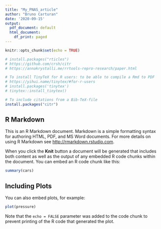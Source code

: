 ```yaml
---
title: "My_PNAS_article"
author: "Bruno Carturan"
date: '2020-09-15'
output:
  pdf_document: default
  html_document:
    df_print: paged
---
```


```r
knitr::opts_chunk$set(echo = TRUE)
```

```r
# install.packages("rticles")
# https://github.com/crsh/citr
# https://annakrystalli.me/rrtools-repro-research/paper.html

# To install TinyTeX for R users: to be able to compile a Rmd to PDF
# https://yihui.name/tinytex/#for-r-users
# install.packages('tinytex')
# tinytex::install_tinytex()

# To include citations from a Bib-TeX-file
install.packages("citr")
```


## R Markdown

This is an R Markdown document. Markdown is a simple formatting syntax for authoring HTML, PDF, and MS Word documents. For more details on using R Markdown see <http://rmarkdown.rstudio.com>.

When you click the **Knit** button a document will be generated that includes both content as well as the output of any embedded R code chunks within the document. You can embed an R code chunk like this:

```r
summary(cars)
```

## Including Plots

You can also embed plots, for example:

```r
plot(pressure)
```

Note that the `echo = FALSE` parameter was added to the code chunk to prevent printing of the R code that generated the plot.
